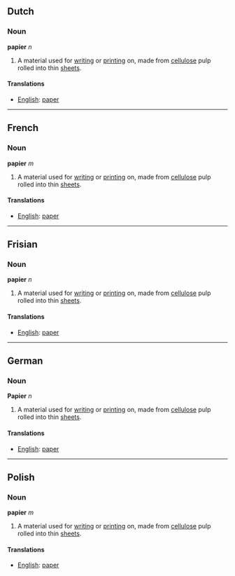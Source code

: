 ==Dutch==
===Noun===
'''papier''' ''n''

#A material used for [[write|writing]] or [[print]]ing on, made from [[cellulose]] pulp rolled into thin [[sheet]]s.

====Translations====
*[[English]]: [[paper]]

----
==French==
===Noun===
'''papier''' ''m''

#A material used for [[write|writing]] or [[print]]ing on, made from [[cellulose]] pulp rolled into thin [[sheet]]s.

====Translations====
*[[English]]: [[paper]]

----
==Frisian==
===Noun===
'''papier''' ''n''

#A material used for [[write|writing]] or [[print]]ing on, made from [[cellulose]] pulp rolled into thin [[sheet]]s.

====Translations====
*[[English]]: [[paper]]

----
==German==
===Noun===
'''Papier''' ''n''

#A material used for [[write|writing]] or [[print]]ing on, made from [[cellulose]] pulp rolled into thin [[sheet]]s.

====Translations====
*[[English]]: [[paper]]

----
==Polish==
===Noun===
'''papier''' ''m''

#A material used for [[write|writing]] or [[print]]ing on, made from [[cellulose]] pulp rolled into thin [[sheet]]s.

====Translations====
*[[English]]: [[paper]]